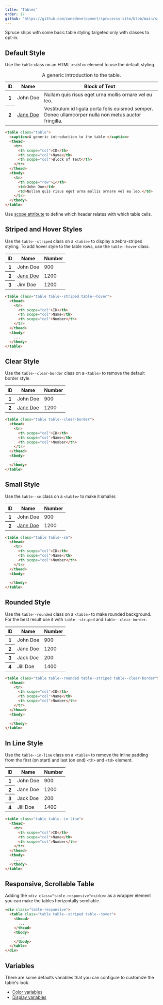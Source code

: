 ```yaml
---
title: 'Tables'
order: 17
github: 'https://github.com/conedevelopment/sprucecss-site/blob/main/src/docs/elements/tables.mdx'
---
```


<p class="lead">Spruce ships with some basic table styling targeted only with classes to opt-in.</p>

## Default Style

Use the `table` class on an HTML `<table>` element to use the default styling.

<Preview>
  <table>
    <caption>A generic introduction to the table.</caption>
    <thead>
      <tr>
        <th scope="col">ID</th>
        <th scope="col">Name</th>
        <th scope="col">Block of Text</th>
      </tr>
    </thead>
    <tbody>
      <tr>
        <th scope="row">1</th>
        <td>John&nbsp;Doe</td>
        <td>Nullam quis risus eget urna mollis ornare vel eu leo.</td>
      </tr>
      <tr>
        <th scope="row">2</th>
        <td><a href="#">Jane&nbsp;Doe</a></td>
        <td>Vestibulum id ligula porta felis euismod semper. Donec ullamcorper nulla non metus auctor fringilla.</td>
      </tr>
    </tbody>
  </table>
</Preview>

```html
<table class="table">
  <caption>A generic introduction to the table.</caption>
  <thead>
    <tr>
      <th scope="col">ID</th>
      <th scope="col">Name</th>
      <th scope="col">Block of Text</th>
    </tr>
  </thead>
  <tbody>
    <tr>
      <th scope="row">1</th>
      <td>John Doe</td>
      <td>Nullam quis risus eget urna mollis ornare vel eu leo.</td>
    </tr>
  </tbody>
</table>
```

<Notification type="correct">Use <a href="https://developer.mozilla.org/en-US/docs/Web/HTML/Element/th#attr-scope">scope attribute</a> to define which header relates with which table cells.</Notification>

## Striped and Hover Styles

Use the `table--striped` class on a `<table>` to display a zebra-striped styling. To add hover style to the table rows, use the `table--hover` class.

<Preview>
  <table className="table--striped table--hover">
    <thead>
      <tr>
        <th scope="col">ID</th>
        <th scope="col">Name</th>
        <th scope="col">Number</th>
      </tr>
    </thead>
    <tbody>
      <tr>
        <th scope="row">1</th>
        <td>John&nbsp;Doe</td>
        <td>900</td>
      </tr>
      <tr>
        <th scope="row">2</th>
        <td><a href="#">Jane&nbsp;Doe</a></td>
        <td>1200</td>
      </tr>
      <tr>
        <th scope="row">3</th>
        <td>Jim&nbsp;Doe</td>
        <td>1200</td>
      </tr>
    </tbody>
  </table>
</Preview>

```html
<table class="table table--striped table--hover">
  <thead>
    <tr>
      <th scope="col">ID</th>
      <th scope="col">Name</th>
      <th scope="col">Number</th>
    </tr>
  </thead>
  <tbody>
    ...
  </tbody>
</table>
```

## Clear Style

Use the `table--clear-border` class on a `<table>` to remove the default border style.

<Preview>
  <table className="table--clear-border">
    <thead>
      <tr>
        <th scope="col">ID</th>
        <th scope="col">Name</th>
        <th scope="col">Number</th>
      </tr>
    </thead>
    <tbody>
      <tr>
        <th scope="row">1</th>
        <td>John&nbsp;Doe</td>
        <td>900</td>
      </tr>
      <tr>
        <th scope="row">2</th>
        <td><a href="#">Jane&nbsp;Doe</a></td>
        <td>1200</td>
      </tr>
    </tbody>
  </table>
</Preview>

```html
<table class="table table--clear-border">
  <thead>
    <tr>
      <th scope="col">ID</th>
      <th scope="col">Name</th>
      <th scope="col">Number</th>
    </tr>
  </thead>
  <tbody>
    ...
  </tbody>
</table>
```

## Small Style

Use the `table--sm` class on a `<table>` to make it smaller.

<Preview>
  <table className="table--sm">
    <thead>
      <tr>
        <th scope="col">ID</th>
        <th scope="col">Name</th>
        <th scope="col">Number</th>
      </tr>
    </thead>
    <tbody>
      <tr>
        <th scope="row">1</th>
        <td>John&nbsp;Doe</td>
        <td>900</td>
      </tr>
      <tr>
        <th scope="row">2</th>
        <td><a href="#">Jane&nbsp;Doe</a></td>
        <td>1200</td>
      </tr>
    </tbody>
  </table>
</Preview>

```html
<table class="table table--sm">
  <thead>
    <tr>
      <th scope="col">ID</th>
      <th scope="col">Name</th>
      <th scope="col">Number</th>
    </tr>
  </thead>
  <tbody>
    ...
  </tbody>
</table>
```

## Rounded Style

Use the `table--rounded` class on a `<table>` to make rounded background. For the best result use it with `table--striped` and `table--clear-border`.

<Preview>
  <table className="table--rounded table--striped table--clear-border">
    <thead>
      <tr>
        <th scope="col">ID</th>
        <th scope="col">Name</th>
        <th scope="col">Number</th>
      </tr>
    </thead>
    <tbody>
      <tr>
        <th scope="row">1</th>
        <td>John&nbsp;Doe</td>
        <td>900</td>
      </tr>
      <tr>
        <th scope="row">2</th>
        <td>Jane&nbsp;Doe</td>
        <td>1200</td>
      </tr>
      <tr>
        <th scope="row">3</th>
        <td>Jack&nbsp;Doe</td>
        <td>200</td>
      </tr>
      <tr>
        <th scope="row">4</th>
        <td>Jill&nbsp;Doe</td>
        <td>1400</td>
      </tr>
    </tbody>
  </table>
</Preview>

```html
<table class="table table--rounded table--striped table--clear-border">
  <thead>
    <tr>
      <th scope="col">ID</th>
      <th scope="col">Name</th>
      <th scope="col">Number</th>
    </tr>
  </thead>
  <tbody>
    ...
  </tbody>
</table>
```

## In Line Style

Use the `table--in-line` class on a `<table>` to remove the inline padding from the first (on start) and last (on end) `<th>` and `<td>` element.

<Preview>
  <table className="table--in-line">
    <thead>
      <tr>
        <th scope="col">ID</th>
        <th scope="col">Name</th>
        <th scope="col">Number</th>
      </tr>
    </thead>
    <tbody>
      <tr>
        <th scope="row">1</th>
        <td>John&nbsp;Doe</td>
        <td>900</td>
      </tr>
      <tr>
        <th scope="row">2</th>
        <td>Jane&nbsp;Doe</td>
        <td>1200</td>
      </tr>
      <tr>
        <th scope="row">3</th>
        <td>Jack&nbsp;Doe</td>
        <td>200</td>
      </tr>
      <tr>
        <th scope="row">4</th>
        <td>Jill&nbsp;Doe</td>
        <td>1400</td>
      </tr>
    </tbody>
  </table>
</Preview>

```html
<table class="table table--in-line">
  <thead>
    <tr>
      <th scope="col">ID</th>
      <th scope="col">Name</th>
      <th scope="col">Number</th>
    </tr>
  </thead>
  <tbody>
    ...
  </tbody>
</table>
```

## Responsive, Scrollable Table

Adding the `<div class="table-responsive"></div>` as a wrapper element you can make the tables horizontally scrollable.

```html
<div class="table-responsive">
  <table class="table table--striped table--hover">
    <thead>
      ...
    </thead>
    <tbody>
      ...
    </tbody>
  </table>
</div>
```

## Variables

There are some defaults variables that you can configure to customize the table's look.

- [Color variables](http://localhost:8000/docs/sass/variables/#colors)
- [Display variables](http://localhost:8000/docs/sass/variables/#tables)
